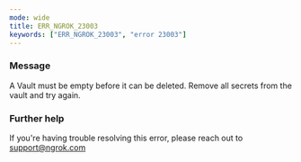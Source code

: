 ```yaml
---
mode: wide
title: ERR_NGROK_23003
keywords: ["ERR_NGROK_23003", "error 23003"]
---
```



### Message

A Vault must be empty before it can be deleted. Remove all secrets from the vault and try again.

<ErrorDetails />

### Further help

If you're having trouble resolving this error, please reach out to [support@ngrok.com](mailto:support@ngrok.com?subject=Help%20with%20ERR_NGROK_23003)
